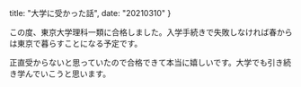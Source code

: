   title: "大学に受かった話",
  date: "20210310"
}


この度、東京大学理科一類に合格しました。入学手続きで失敗しなければ春からは東京で暮らすことになる予定です。

正直受からないと思っていたので合格できて本当に嬉しいです。大学でも引き続き学んでいこうと思います。


